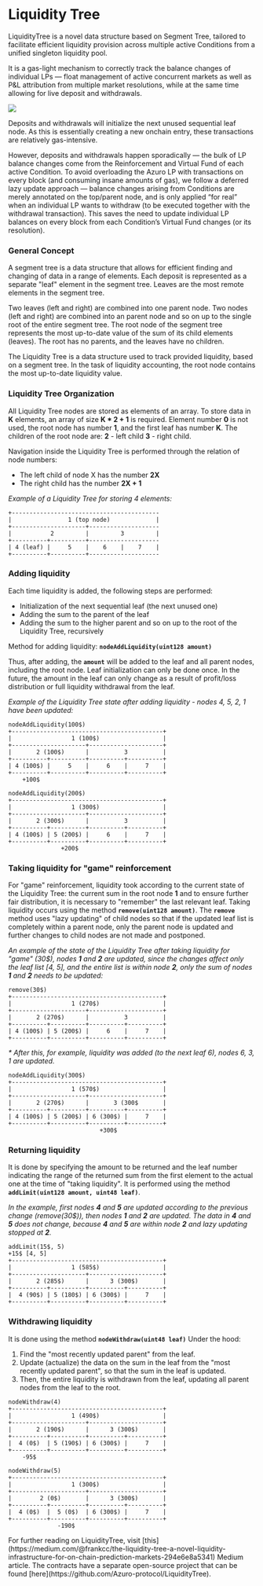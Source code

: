 
# Liquidity Tree

LiquidityTree is a novel data structure based on Segment Tree, tailored to facilitate efficient liquidity provision across multiple active Conditions from a unified singleton liquidity pool.

It is a gas-light mechanism to correctly track the balance changes of individual LPs — float management of active concurrent markets as well as P&L attribution from multiple market resolutions, while at the same time allowing for live deposit and withdrawals.

<Image
  src="/images/concepts/tree.png"
  width={2000}
  height={700}
/>

Deposits and withdrawals will initialize the next unused sequential leaf node. As this is essentially creating a new onchain entry, these transactions are relatively gas-intensive.

However, deposits and withdrawals happen sporadically — the bulk of LP balance changes come from the Reinforcement and Virtual Fund of each active Condition. To avoid overloading the Azuro LP with transactions on every block (and consuming insane amounts of gas), we follow a deferred lazy update approach — balance changes arising from Conditions are merely annotated on the top/parent node, and is only applied “for real” when an individual LP wants to withdraw (to be executed together with the withdrawal transaction). This saves the need to update individual LP balances on every block from each Condition’s Virtual Fund changes (or its resolution).

### General Concept

A segment tree is a data structure that allows for efficient finding and changing of data in a range of elements. Each
deposit is represented as a separate "leaf" element in the segment tree. Leaves are the most remote elements in the segment tree.

Two leaves (left and right) are combined into one parent node. Two nodes (left and right) are combined into an parent
node and so on up to the single root of the entire segment tree. The root node of the segment tree represents the most
up-to-date value of the sum of its child elements (leaves). The root has no parents, and the leaves have no children.

The Liquidity Tree is a data structure used to track provided liquidity, based on a segment tree. In the task of liquidity
accounting, the root node contains the most up-to-date liquidity value.


### Liquidity Tree Organization

All Liquidity Tree nodes are stored as elements of an array. To store data in **K** elements, an array of size
**K * 2 + 1** is required. Element number **0** is not used, the root node has number **1**, and the first leaf has
number **K**. The children of the root node are: **2** - left child **3** - right child.

Navigation inside the Liquidity Tree is performed through the relation of node numbers:

- The left child of node X has the number **2X**
- The right child has the number **2X + 1**

_Example of a Liquidity Tree for storing 4 elements:_

```
+------------------------------------------
|                1 (top node)             |
+---------------------+--------------------
|           2         |         3         |
+----------+----------+--------------------
| 4 (leaf) |     5    |    6    |    7    |
+----------+----------+--------------------
```

### Adding liquidity

Each time liquidity is added, the following steps are performed:

- Initialization of the next sequential leaf (the next unused one)
- Adding the sum to the parent of the leaf
- Adding the sum to the higher parent and so on up to the root of the Liquidity Tree, recursively

Method for adding liquidity: **`nodeAddLiquidity(uint128 amount)`**

Thus, after adding, the **`amount`** will be added to the leaf and all parent nodes, including the root node. Leaf
initialization can only be done once. In the future, the amount in the leaf can only change as a result of profit/loss
distribution or full liquidity withdrawal from the leaf.

_Example of the Liquidity Tree state after adding liquidity - nodes 4, 5, 2, 1 have been updated:_

```
nodeAddLiquidity(100$)
+-------------------------------------------+
|                 1 (100$)                  |
+---------------------+---------------------+
|       2 (100$)      |          3          |
+----------+----------+----------+----------+
| 4 (100$) |     5    |     6    |     7    |
+----------+----------+----------+----------+
    +100$
```

```
nodeAddLiquidity(200$)
+-------------------------------------------+
|                 1 (300$)                  |
+---------------------+---------------------+
|       2 (300$)      |          3          |
+----------+----------+----------+----------+
| 4 (100$) | 5 (200$) |     6    |     7    |
+----------+----------+----------+----------+
               +200$
```

### Taking liquidity for "game" reinforcement

For "game" reinforcement, liquidity took according to the current state of the Liquidity Tree: the current sum in the
root node **1** and to ensure further fair distribution, it is necessary to "remember" the last relevant leaf. Taking
liquidity occurs using the method **`remove(uint128 amount)`**. The **`remove`** method uses "lazy updating" of child nodes so that
if the updated leaf list is completely within a parent node, only the parent node is updated and further changes to
child nodes are not made and postponed.

_An example of the state of the Liquidity Tree after taking liquidity for "game" (30$), nodes **1** and **2** are updated,
since the changes affect only the leaf list [4, 5], and the entire list is within node **2**, only the sum of nodes
**1** and **2** needs to be updated:_

```
remove(30$)
+-------------------------------------------+
|                 1 (270$)                  |
+---------------------+---------------------+
|       2 (270$)      |          3          |
+----------+----------+----------+----------+
| 4 (100$) | 5 (200$) |     6    |     7    |
+----------+----------+----------+----------+
```

_\* After this, for example, liquidity was added (to the next leaf 6), nodes 6, 3, 1 are updated._

```
nodeAddLiquidity(300$)
+-------------------------------------------+
|                 1 (570$)                  |
+---------------------+---------------------+
|       2 (270$)      |       3 (300$       |
+----------+----------+----------+----------+
| 4 (100$) | 5 (200$) | 6 (300$) |     7    |
+----------+----------+----------+----------+
                          +300$
```

### Returning liquidity

It is done by specifying the amount to be returned and the leaf number indicating the range of the returned sum from
the first element to the actual one at the time of "taking liquidity". It is performed using the method
**`addLimit(uint128 amount, uint48 leaf)`**.

_In the example, first nodes **4** and **5** are updated according to the previous change (remove(30$)), then
nodes **1** and **2** are updated. The data in **4** and **5** does not change, because **4** and **5** are within
node **2** and lazy updating stopped at **2**._

```
addLimit(15$, 5)
+15$ [4, 5]
+-------------------------------------------+
|                 1 (585$)                  |
+---------------------+---------------------+
|       2 (285$)      |      3 (300$)       |
+----------+----------+----------+----------+
|  4 (90$) | 5 (180$) | 6 (300$) |     7    |
+----------+----------+----------+----------+
```

### Withdrawing liquidity

It is done using the method **`nodeWithdraw(uint48 leaf)`** Under the hood:

1. Find the "most recently updated parent" from the leaf.
2. Update (actualize) the data on the sum in the leaf from the "most recently updated parent", so that the sum in the leaf is updated.
3. Then, the entire liquidity is withdrawn from the leaf, updating all parent nodes from the leaf to the root.

```
nodeWithdraw(4)
+-------------------------------------------+
|                 1 (490$)                  |
+---------------------+---------------------+
|       2 (190$)      |      3 (300$)       |
+----------+----------+----------+----------+
|  4 (0$)  | 5 (190$) | 6 (300$) |     7    |
+----------+----------+----------+----------+
    -95$
```

```
nodeWithdraw(5)
+-------------------------------------------+
|                 1 (300$)                  |
+---------------------+---------------------+
|        2 (0$)       |      3 (300$)       |
+----------+----------+----------+----------+
|  4 (0$)  |  5 (0$)  | 6 (300$) |     7    |
+----------+----------+----------+----------+
              -190$
```

<Callout type="info">
For further reading on LiquidityTree, visit [this](https://medium.com/@frankcc/the-liquidity-tree-a-novel-liquidity-infrastructure-for-on-chain-prediction-markets-294e6e8a5341) Medium article.
</Callout>

<Callout type="warning">
The contracts have a separate open-source project that can be found [here](https://github.com/Azuro-protocol/LiquidityTree).
</Callout>
